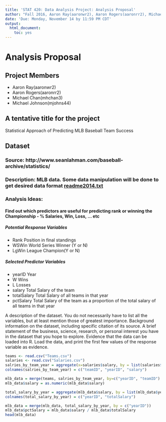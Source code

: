 ```yaml
---
title: 'STAT 420: Data Analysis Project: Analysis Proposal'
author: "Fall 2016, Aaron Ray(aaronwr2), Aaron Rogers(aaronrr2), Michael Chan(mhchan3), Michael Johnson(mjohns44)"
date: 'Due: Monday, November 14 by 11:59 PM CDT'
output:
  html_document:
    toc: yes
---
```


# Analysis Proposal

## Project Members

- Aaron Ray(aaronwr2)
- Aaron Rogers(aaronrr2)
- Michael Chan(mhchan3)
- Michael Johnson(mjohns44)

## A tentative title for the project

Statistical Approach of Predicting MLB Baseball Team Success

## Dataset

### Source: http://www.seanlahman.com/baseball-archive/statistics/

### Description: MLB data. Some data manipulation will be done to get desired data format  [readme2014.txt](http:readme2014.txt)

### Analysis Ideas:

#### Find out which predictors are useful for predicting rank or winning the Championship - % Salaries, Win, Loss, ... etc

##### Potential Response Variables

- Rank           Position in final standings
- WSWin          World Series Winner (Y or N)
- LgWin          League Champion(Y or N)

##### Selected Predictor Variables
- yearID         Year
- W              Wins
- L              Losses
- salary         Total Salary of the team
- totalSalary    Total Salary of all teams in that year
- pctSalary      Total Salary of the team as a proportion of the total salary of all teams in that year

A description of the dataset. You do not necessarily have to list all the variables, but at least mention those of greatest importance.
Background information on the dataset, including specific citation of its source.
A brief statement of the business, science, research, or personal interest you have in the dataset that you hope to explore.
Evidence that the data can be loaded into R. Load the data, and print the first few values of the response variable as evidence.

```r
teams <- read.csv("Teams.csv")
salaries <- read.csv("Salaries.csv")
salries_by_team_year = aggregate(x=salaries$salary, by = list(salaries$teamID, salaries$yearID), FUN=sum)
colnames(salries_by_team_year) = c("teamID", "yearID", "salary")

mlb_data = merge(teams, salries_by_team_year, by=c("yearID", "teamID") )
mlb_data$salary = as.numeric(mlb_data$salary)

total_salary_by_year = aggregate(mlb_data$salary, by = list(mlb_data$yearID), FUN=sum)
colnames(total_salary_by_year) = c("yearID", "totalSalary")

mlb_data = merge(mlb_data, total_salary_by_year, by = c("yearID"))
mlb_data$pctSalary = mlb_data$salary / mlb_data$totalSalary
head(mlb_data)
```

